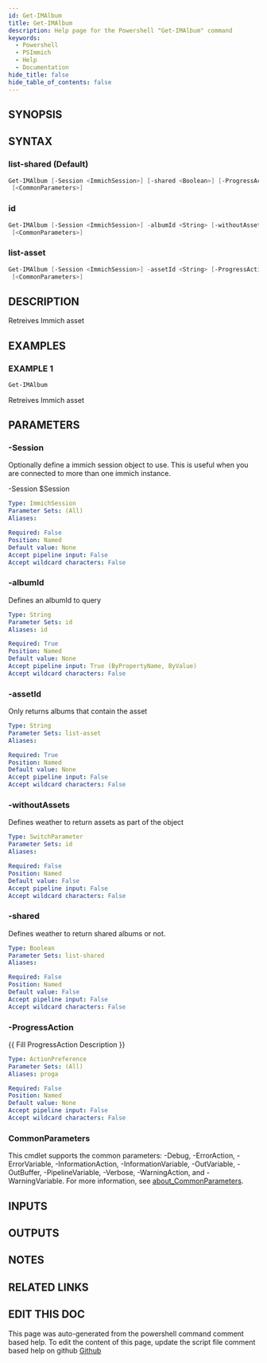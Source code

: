 ```yaml
---
id: Get-IMAlbum
title: Get-IMAlbum
description: Help page for the Powershell "Get-IMAlbum" command
keywords:
  - Powershell
  - PSImmich
  - Help
  - Documentation
hide_title: false
hide_table_of_contents: false
---
```


## SYNOPSIS

## SYNTAX

### list-shared (Default)

```powershell
Get-IMAlbum [-Session <ImmichSession>] [-shared <Boolean>] [-ProgressAction <ActionPreference>]
 [<CommonParameters>]
```

### id

```powershell
Get-IMAlbum [-Session <ImmichSession>] -albumId <String> [-withoutAssets] [-ProgressAction <ActionPreference>]
 [<CommonParameters>]
```

### list-asset

```powershell
Get-IMAlbum [-Session <ImmichSession>] -assetId <String> [-ProgressAction <ActionPreference>]
 [<CommonParameters>]
```

## DESCRIPTION

Retreives Immich asset

## EXAMPLES

### EXAMPLE 1

```powershell
Get-IMAlbum
```

Retreives Immich asset

## PARAMETERS

### -Session

Optionally define a immich session object to use.
This is useful when you are connected to more than one immich instance.

-Session $Session

```yaml
Type: ImmichSession
Parameter Sets: (All)
Aliases:

Required: False
Position: Named
Default value: None
Accept pipeline input: False
Accept wildcard characters: False
```

### -albumId

Defines an albumId to query

```yaml
Type: String
Parameter Sets: id
Aliases: id

Required: True
Position: Named
Default value: None
Accept pipeline input: True (ByPropertyName, ByValue)
Accept wildcard characters: False
```

### -assetId

Only returns albums that contain the asset

```yaml
Type: String
Parameter Sets: list-asset
Aliases:

Required: True
Position: Named
Default value: None
Accept pipeline input: False
Accept wildcard characters: False
```

### -withoutAssets

Defines weather to return assets as part of the object

```yaml
Type: SwitchParameter
Parameter Sets: id
Aliases:

Required: False
Position: Named
Default value: False
Accept pipeline input: False
Accept wildcard characters: False
```

### -shared

Defines weather to return shared albums or not.

```yaml
Type: Boolean
Parameter Sets: list-shared
Aliases:

Required: False
Position: Named
Default value: False
Accept pipeline input: False
Accept wildcard characters: False
```

### -ProgressAction

\{\{ Fill ProgressAction Description \}\}

```yaml
Type: ActionPreference
Parameter Sets: (All)
Aliases: proga

Required: False
Position: Named
Default value: None
Accept pipeline input: False
Accept wildcard characters: False
```

### CommonParameters

This cmdlet supports the common parameters: -Debug, -ErrorAction, -ErrorVariable, -InformationAction, -InformationVariable, -OutVariable, -OutBuffer, -PipelineVariable, -Verbose, -WarningAction, and -WarningVariable. For more information, see [about_CommonParameters](http://go.microsoft.com/fwlink/?LinkID=113216).

## INPUTS

## OUTPUTS

## NOTES

## RELATED LINKS

## EDIT THIS DOC 

This page was auto-generated from the powershell command comment based help. To edit the content of this page, update the script file comment based help on github [Github](https://github.com/hanpq/PSImmich)
